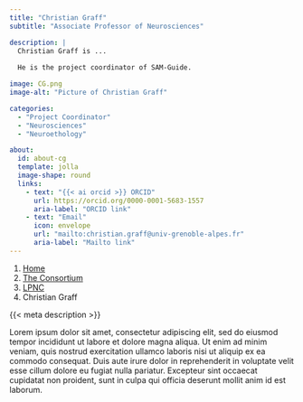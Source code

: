 ```yaml
---
title: "Christian Graff"
subtitle: "Associate Professor of Neurosciences"

description: |
  Christian Graff is ...
  
  He is the project coordinator of SAM-Guide.

image: CG.png
image-alt: "Picture of Christian Graff"

categories:
  - "Project Coordinator"
  - "Neurosciences"
  - "Neuroethology"

about:
  id: about-cg
  template: jolla
  image-shape: round
  links:
    - text: "{{< ai orcid >}} ORCID"
      url: https://orcid.org/0000-0001-5683-1557
      aria-label: "ORCID link"
    - text: "Email"
      icon: envelope
      url: "mailto:christian.graff@univ-grenoble-alpes.fr"
      aria-label: "Mailto link"
---
```


<!-- TODO: auto-generate with R ? Make an extension ? -->

<nav aria-label="breadcrumb">
  <ol class="breadcrumb">
    <li class="breadcrumb-item"><a href="/">Home</a></li>
    <li class="breadcrumb-item"><a href="/content/consortium/">The Consortium</a></li>
    <li class="breadcrumb-item"><a href="/content/consortium/LPNC/">LPNC</a></li>
    <li class="breadcrumb-item active" aria-current="page">Christian Graff</li>
  </ol>
</nav>

:::{#about-cg}

{{< meta description >}}

:::

Lorem ipsum dolor sit amet, consectetur adipiscing elit, sed do eiusmod tempor incididunt ut labore et dolore magna aliqua. Ut enim ad minim veniam, quis nostrud exercitation ullamco laboris nisi ut aliquip ex ea commodo consequat. Duis aute irure dolor in reprehenderit in voluptate velit esse cillum dolore eu fugiat nulla pariatur. Excepteur sint occaecat cupidatat non proident, sunt in culpa qui officia deserunt mollit anim id est laborum.